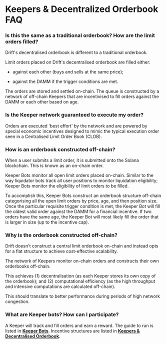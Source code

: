 # Keepers & Decentralized Orderbook FAQ

### Is this the same as a traditional orderbook? How are the limit orders filled? 

Drift's decentralised orderbook is different to a traditional orderbook.

Limit orders placed on Drift's decentralised orderbook are filled either:

-   against each other (buys and sells at the same price); 

-   against the DAMM if the trigger conditions are met.

The orders are stored and settled on-chain. The queue is constructed by a network of off-chain Keepers that are incentivised to fill orders against the DAMM or each other based on age.

### Is the Keeper network guaranteed to execute my order?

Orders are executed 'best effort' by the network and are powered by special economic incentives designed to mimic the typical execution order seen in a Centralised Limit Order Book (CLOB).

### How is an orderbook constructed off-chain?

When a user submits a limit order, it is submitted onto the Solana blockchain. This is known as an on-chain order.

Keeper Bots monitor all open limit orders placed on-chain. Similar to the way liquidator bots track all user positions to monitor liquidation eligibility; Keeper Bots monitor the eligibility of limit orders to be filled.

To accomplish this, Keeper Bots construct an orderbook structure off-chain categorising all the open limit orders by price, age, and then position size. Once the particular requisite trigger condition is met, the Keeper Bot will fill the oldest valid order against the DAMM for a financial incentive. If two orders have the same age, the Keeper Bot will most likely fill the order that is larger in size (up to the incentive cap).

### Why is the orderbook constructed off-chain?

Drift doesn't construct a central limit orderbook on-chain and instead opts for a flat structure to achieve cost-effective scalability.

The network of Keepers monitor on-chain orders and constructs their own orderbooks off-chain.

This achieves (1) decentralisation (as each Keeper stores its own copy of the orderbook); and (2) computational efficiency (as the high throughput and intensive computations are calculated off-chain).

This should translate to better performance during periods of high network congestion.

### What are Keeper bots? How can I participate?

A Keeper will track and fill orders and earn a reward. The guide to run is listed in [**Keeper Bots**](pages/about-v2/keepers.mdx). Incentive structures are listed in [**Keepers & Decentralised Orderbook**](pages/about-v2/keepers-decentralized-orderbook-faq.mdx).
